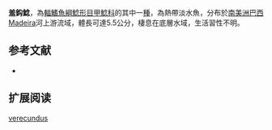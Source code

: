 {{Speciesbox
| name = 羞鈎鯰
| image = 
| image_width = 250px
| image_caption = 
| status = NE
| status_system = IUCN3.1
| genus = Ancistrus
| species = verecundus
| authority = Fisch-Muller, Cardoso, da Silva & Bertaco, 2005
| synonyms = 
}}

'''羞鈎鯰'''，為[[輻鰭魚綱|輻鰭魚綱]][[鯰形目|鯰形目]][[甲鯰科|甲鯰科]]的其中一[[種|種]]，為熱帶淡水魚，分布於[[南美洲|南美洲]][[巴西|巴西]]Madeira河上游流域，體長可達5.5公分，棲息在底層水域，生活習性不明。

==参考文献==
*{{FishBase_species|genus=Ancistrus|species=verecundus|year=2014|month=11}}

== 扩展阅读 ==
{{refbegin}}
{{wikispecies-inline|Ancistrus verecundus|羞鈎鯰}}
{{refend}}
{{Taxonbar|from=Q5509079}}

[[Category:鈎鯰屬|verecundus]]